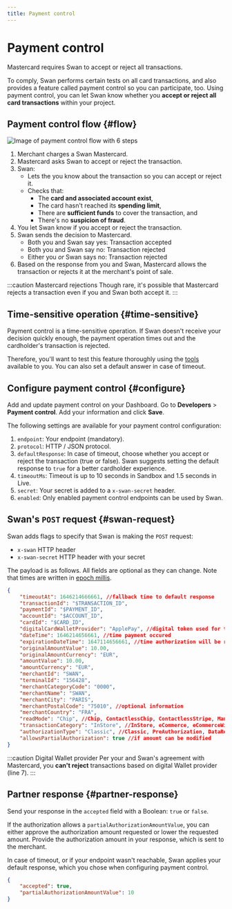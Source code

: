 ```yaml
---
title: Payment control
---
```


# Payment control

Mastercard requires Swan to accept or reject all transactions.

To comply, Swan performs certain tests on all card transactions, and also provides a feature called payment control so you can participate, too.
Using payment control, you can let Swan know whether you **accept or reject all card transactions** within your project.

## Payment control flow {#flow}

![Image of payment control flow with 6 steps](../../images/developers/using-api/payment-control-flow.png)

1. Merchant charges a Swan Mastercard.
1. Mastercard asks Swan to accept or reject the transaction.
1. Swan:
    - Lets the you know about the transaction so you can accept or reject it.
    - Checks that:
        - The **card and associated account exist**,
        - The card hasn't reached its **spending limit**,
        - There are **sufficient funds** to cover the transaction, and
        - There's no **suspicion of fraud**.
1. You let Swan know if you accept or reject the transaction.
1. Swan sends the decision to Mastercard.
    - Both you and Swan say yes: Transaction accepted
    - Both you and Swan say no: Transaction rejected
    - Either you *or* Swan says no: Transaction rejected
1. Based on the response from you and Swan, Mastercard allows the transaction or rejects it at the merchant's point of sale.

:::caution Mastercard rejections 
Though rare, it's possible that Mastercard rejects a transaction even if you and Swan both accept it.
:::

## Time-sensitive operation {#time-sensitive}

Payment control is a time-sensitive operation.
If Swan doesn't receive your decision quickly enough, the payment operation times out and the cardholder's transaction is rejected.

Therefore, you'll want to test this feature thoroughly using the [tools](../tools/index.mdx) available to you.
You can also set a default answer in case of timeout.

## Configure payment control {#configure}

Add and update payment control on your Dashboard.
Go to **Developers** > **Payment control**. Add your information and click **Save**.

The following settings are available for your payment control configuration:

1. `endpoint`: Your endpoint (mandatory).
1. `protocol`: HTTP / JSON protocol.
1. `defaultResponse`: In case of timeout, choose whether you accept or reject the transaction (true or false). Swan suggests setting the default response to `true` for a better cardholder experience.
1. `timeoutMs`: Timeout is up to 10 seconds in Sandbox and 1.5 seconds in Live.
1. `secret`: Your secret is added to a `x-swan-secret` header.
1. `enabled`: Only enabled payment control endpoints can be used by Swan.

## Swan's `POST` request {#swan-request}

Swan adds flags to specify that Swan is making the `POST` request:

- `x-swan` HTTP header
- `x-swan-secret` HTTP header with your secret

The payload is as follows.
All fields are optional as they can change.
Note that times are written in [epoch millis](https://www.unixtimestamp.com/).

```json title="Swan payment control request" showLineNumbers
{
    "timeoutAt": 1646214666661, //fallback time to default response
    "transactionId": "$TRANSACTION_ID",
    "paymentId": "$PAYMENT_ID",
    "accountId": "$ACCOUNT_ID",
    "cardId": "$CARD_ID",
    "digitalCardWalletProvider": "ApplePay", //digital token used for transaction; ApplePay, GooglePay, Merchant
    "dateTime": 1646214656661, //time payment occured
    "expirationDateTime": 1647114656661, //time authorization will be released if preauthorized amount is not used
    "originalAmountValue": 10.00,
    "originalAmountCurrency": "EUR",
    "amountValue": 10.00,
    "amountCurrency": "EUR",
    "merchantId": "SWAN",
    "terminalId": "156428",
    "merchantCategoryCode": "0000",
    "merchantName": "SWAN",
    "merchantCity": "PARIS",
    "merchantPostalCode": "75010", //optional information
    "merchantCountry": "FRA",
    "readMode": "Chip", //Chip, ContactlessChip, ContactlessStripe, Manual, ManualChip, ManualStripe, Other, PreSavedData, Stripe
    "transactionCategory": "InStore", //InStore, eCommerce, eCommerceWith3DS, Withdrawal, Other
    "authorizationType": "Classic", //Classic, PreAuthorization, DataRequest
    "allowsPartialAuthorization": true //if amount can be modified
}
```

:::caution Digital Wallet provider
Per your and Swan's agreement with Mastercard, you **can't reject** transactions based on digital Wallet provider (line 7).
:::

## Partner response {#partner-response}

Send your response in the `accepted` field with a Boolean: `true` or `false`.

If the authorization allows a `partialAuthorizationAmountValue`, you can either approve the authorization amount requested or lower the requested amount.
Provide the authorization amount in your response, which is sent to the merchant.

In case of timeout, or if your endpoint wasn't reachable, Swan applies your default response, which you chose when configuring payment control.

```json title="Partner response" {7} showLineNumbers
{ 
    "accepted": true,
    "partialAuthorizationAmountValue": 10
}
```